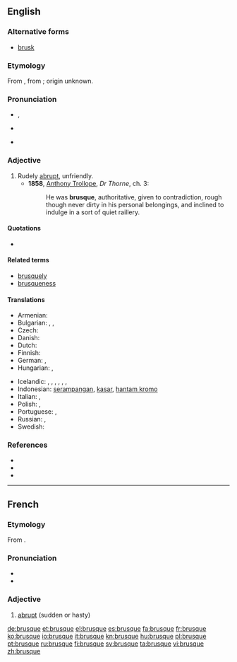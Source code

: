 ==English==

===Alternative forms===
* [[brusk]]

===Etymology===
From {{etyl|fr}} {{term|lang=fr|brusque}}, from {{etyl|it}} {{term|lang=it|brusco||rude, sharp, sour}}; origin unknown.

===Pronunciation===
* {{a|UK}} {{IPA|/bɹuːsk/}}, {{X-SAMPA|/br\u:sk/}}
* {{a|US}} {{IPA|/bɹʌsk/}}
* {{audio|en-us-brusque.ogg|Audio (US)}}

===Adjective===
{{en-adj|brusqu|er|more}}

# Rudely [[abrupt]], unfriendly.
#* '''1858''', [[w:Anthony_Trollope|Anthony Trollope]], ''Dr Thorne'', ch. 3:
#*: He was '''brusque''', authoritative, given to contradiction, rough though never dirty in his personal belongings, and inclined to indulge in a sort of quiet raillery.

====Quotations====
* {{seemoreCites}}

====Related terms====
* [[brusquely]]
* [[brusqueness]]

====Translations====
{{trans-top|rudely abrupt, unfriendly}}
* Armenian: {{t-|hy|բռի|tr=bṙi}}
* Bulgarian: {{t+|bg|груб}},  {{t|bg|рязък}},  {{t|bg|безцеремонен}}
* Czech: {{t-|cs|bryskní}}
* Danish: {{t|da|brysk}}
* Dutch: {{t-|nl|bruusk}}
* Finnish: {{t-|fi|töykeä}}
* German: {{t-|de|brüskierend}}, {{t+|de|brüsk}}
* Hungarian: {{t+|hu|nyers}}, {{t+|hu|durva}}
{{trans-mid}}
* Icelandic: {{t|is|þurr á manninn}},  {{t|is|þurr á manninn|m}},  {{t|is|stuttur í spuna|m}},  {{t|is|stuttaralegur|m}},  {{t+|is|hranalegur|m}},  {{t|is|byrstur|m}}, {{t|is|ruddalegur|m}}
* Indonesian: [[serampangan]], [[kasar]], [[hantam kromo]]
* Italian: {{t-|it|brusco|m}}, {{t+|it|brusca|f}}
* Polish: {{t|pl|opryskliwy|m}}, {{t|pl|szorstki|m}}
* Portuguese: {{t+|pt|brusco|m}},  {{t-|pt|brusca|f}}
* Russian: {{t+|ru|грубый}}, {{t+|ru|резкий}}
* Swedish: {{t|sv|brysk}}
{{trans-bottom}}

===References===
* {{R:Webster 1913}}
* {{R:Century 1911}}
* {{R:OneLook}}

----

==French==
{{wikipedia|lang=fr}}

===Etymology===
From {{etyl|it|fr}} {{term|brusco|lang=it}}.

===Pronunciation===
* {{IPA|/bʁysk/|lang=fr}}
* {{audio|Fr-brusque.ogg|brusque}}

===Adjective===
{{fr-adj-mf}}

# [[abrupt]] (sudden or hasty)

[[de:brusque]]
[[et:brusque]]
[[el:brusque]]
[[es:brusque]]
[[fa:brusque]]
[[fr:brusque]]
[[ko:brusque]]
[[io:brusque]]
[[it:brusque]]
[[kn:brusque]]
[[hu:brusque]]
[[pl:brusque]]
[[pt:brusque]]
[[ru:brusque]]
[[fi:brusque]]
[[sv:brusque]]
[[ta:brusque]]
[[vi:brusque]]
[[zh:brusque]]